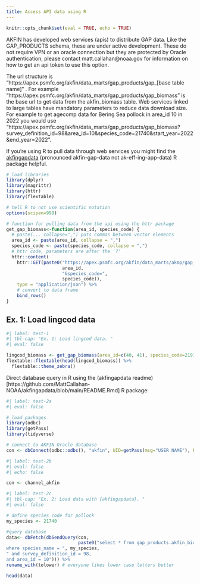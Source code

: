 ```yaml
---
title: Access API data using R
---
```


```r
knitr::opts_chunk$set(eval = TRUE, echo = TRUE)
```

AKFIN has developed web services (apis) to distribute GAP data. Like the GAP_PRODUCTS schema, these are under active development. These do not require VPN or an oracle connection but they are protected by Oracle authentication, please contact matt.callahan@noaa.gov for information on how to get an api token to use this option.

The url structure is "https://apex.psmfc.org/akfin/data_marts/gap_products/gap_[base table name]" . For example "https://apex.psmfc.org/akfin/data_marts/gap_products/gap_biomass" is the base url to get data from the akfin_biomass table. Web services linked to large tables have mandatory parameters to reduce data download size. For example to get agecomp data for Bering Sea pollock in area_id 10 in 2022 you would use "https://apex.psmfc.org/akfin/data_marts/gap_products/gap_biomass?survey_definition_id=98&area_id=10&species_code=21740&start_year=2022&end_year=2022”.

If you’re using R to pull data through web services you might find the [akfingapdata](https://github.com/MattCallahan-NOAA/akfingapdata/tree/main) (pronounced akfin-gap-data not ak-eff-ing-app-data) R package helpful.


```r
# load libraries
library(dplyr)
library(magrittr)
library(httr)
library(flextable)

# tell R to not use scientific notation
options(scipen=999)

# function for pulling data from the api using the httr package
get_gap_biomass<-function(area_id, species_code) {
  # paste(... collapse=",") puts commas between vector elements
  area_id <- paste(area_id, collapse = ",")
  species_code <- paste(species_code, collapse = ",")
  # httr code, parameters are after the '?'
  httr::content(
    httr::GET(paste0("https://apex.psmfc.org/akfin/data_marts/akmp/gap_biomass?area_id=",
                     area_id,
                     "&species_code=",
                     species_code)),
    type = "application/json") %>%
    # convert to data frame
    bind_rows()
}
```

## Ex. 1: Load lingcod data

```r
#| label: test-1
#| tbl-cap: "Ex. 1: Load lingcod data. "
#| eval: false

lingcod_biomass <- get_gap_biomass(area_id=c(40, 41), species_code=21910)
flextable::flextable(head(lingcod_biomass)) %>%
  flextable::theme_zebra()
```

Direct database query in R using the (akfingapdata readme)[https://github.com/MattCallahan-NOAA/akfingapdata/blob/main/README.Rmd] R package:

```r
#| label: test-2a
#| eval: false

# load packages
library(odbc)
library(getPass)
library(tidyverse)

# connect to AKFIN Oracle database
con <- dbConnect(odbc::odbc(), "akfin", UID=getPass(msg="USER NAME"), PWD=getPass())
```

```r
#| label: test-2b
#| eval: false
#| echo: false

con <- channel_akfin
```


```r
#| label: test-2c
#| tbl-cap: "Ex. 2: Load data with {akfingapdata}. "
#| eval: false

# define species code for pollock
my_species <- 21740

#query database
data<- dbFetch(dbSendQuery(con,
                           paste0("select * from gap_products.akfin_biomass 
where species_name = ", my_species, 
" and survey_definition_id = 98, 
and area_id = 10"))) %>%
rename_with(tolower) # everyone likes lower case letters better

head(data)
```
